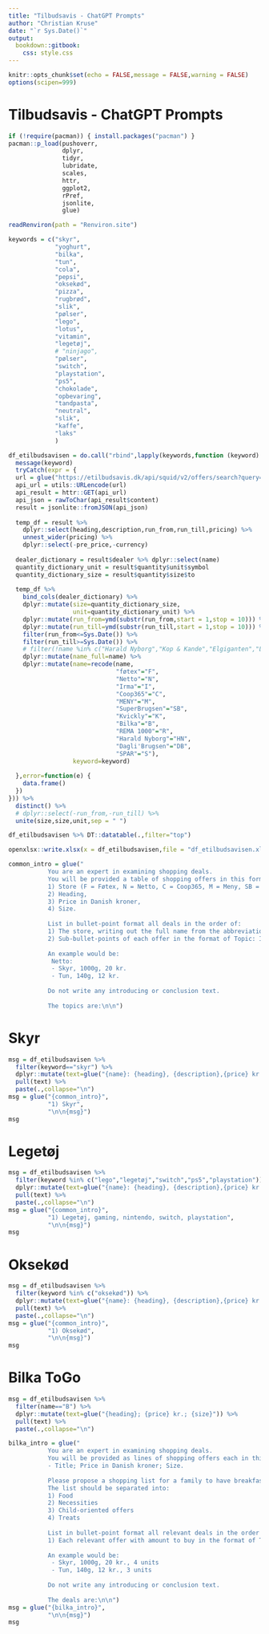 ```yaml
---
title: "Tilbudsavis - ChatGPT Prompts"
author: "Christian Kruse"
date: "`r Sys.Date()`"
output: 
  bookdown::gitbook:
    css: style.css
---
```


```r
knitr::opts_chunk$set(echo = FALSE,message = FALSE,warning = FALSE)
options(scipen=999)
```

# Tilbudsavis - ChatGPT Prompts

```r

if (!require(pacman)) { install.packages("pacman") }
pacman::p_load(pushoverr,
               dplyr,
               tidyr,
               lubridate,
               scales,
               httr,
               ggplot2,
               rPref,
               jsonlite,
               glue)

```


```r
readRenviron(path = "Renviron.site")
```

```r

keywords = c("skyr",
             "yoghurt",
             "bilka",
             "tun",
             "cola",
             "pepsi",
             "oksekød",
             "pizza",
             "rugbrød",
             "slik",
             "pølser",
             "lego",
             "lotus",
             "vitamin",
             "legetøj",
             # "ninjago",
             "pølser",
             "switch",
             "playstation",
             "ps5",
             "chokolade",
             "opbevaring",
             "tandpasta",
             "neutral",
             "slik",
             "kaffe",
             "laks"
             )

df_etilbudsavisen = do.call("rbind",lapply(keywords,function (keyword) {
  message(keyword)
  tryCatch(expr = {
  url = glue("https://etilbudsavis.dk/api/squid/v2/offers/search?query={keyword}&r_lat=55.7715601&r_lng=12.4943525&r_radius=30000&r_locale=da_DK&limit=100&offset=0")
  api_url = utils::URLencode(url)
  api_result = httr::GET(api_url)
  api_json = rawToChar(api_result$content)
  result = jsonlite::fromJSON(api_json)
  
  temp_df = result %>% 
    dplyr::select(heading,description,run_from,run_till,pricing) %>% 
    unnest_wider(pricing) %>% 
    dplyr::select(-pre_price,-currency) 
  
  dealer_dictionary = result$dealer %>% dplyr::select(name) 
  quantity_dictionary_unit = result$quantity$unit$symbol
  quantity_dictionary_size = result$quantity$size$to
  
  temp_df %>% 
    bind_cols(dealer_dictionary) %>% 
    dplyr::mutate(size=quantity_dictionary_size,
                  unit=quantity_dictionary_unit) %>% 
    dplyr::mutate(run_from=ymd(substr(run_from,start = 1,stop = 10))) %>% 
    dplyr::mutate(run_till=ymd(substr(run_till,start = 1,stop = 10))) %>% 
    filter(run_from<=Sys.Date()) %>% 
    filter(run_till>=Sys.Date()) %>% 
    # filter(!name %in% c("Harald Nyborg","Kop & Kande","Elgiganten","Lidl","Min Købmand","Imerco","Skousen","LET-KØB")) %>% 
    dplyr::mutate(name_full=name) %>% 
    dplyr::mutate(name=recode(name,
                              "føtex"="F",
                              "Netto"="N",
                              "Irma"="I",
                              "Coop365"="C",
                              "MENY"="M",
                              "SuperBrugsen"="SB",
                              "Kvickly"="K",
                              "Bilka"="B",
                              "REMA 1000"="R",
                              "Harald Nyborg"="HN",
                              "Dagli'Brugsen"="DB",
                              "SPAR"="S"),
                  keyword=keyword)
    
  },error=function(e) {
    data.frame()
  })
})) %>% 
  distinct() %>% 
  # dplyr::select(-run_from,-run_till) %>% 
  unite(size,size,unit,sep = " ")

```

```r
df_etilbudsavisen %>% DT::datatable(.,filter="top")
```

```r
openxlsx::write.xlsx(x = df_etilbudsavisen,file = "df_etilbudsavisen.xlsx")
```


```r
common_intro = glue("
           You are an expert in examining shopping deals.
           You will be provided a table of shopping offers in this format: 
           1) Store (F = Føtex, N = Netto, C = Coop365, M = Meny, SB = SuperBrugsen, K = Kvickly, B = Bilka, S = Spar), 
           2) Heading, 
           3) Price in Danish kroner, 
           4) Size. 
           
           List in bullet-point format all deals in the order of:
           1) The store, writing out the full name from the abbreviation, 
           2) Sub-bullet-points of each offer in the format of Topic: Item Name, Price, Content.  
           
           An example would be:
            Netto:
            - Skyr, 1000g, 20 kr.
            - Tun, 140g, 12 kr.
           
           Do not write any introducing or conclusion text. 
           
           The topics are:\n\n")
```

# Skyr

```r
msg = df_etilbudsavisen %>% 
  filter(keyword=="skyr") %>% 
  dplyr::mutate(text=glue("{name}: {heading}, {description},{price} kr.,{size}")) %>% 
  pull(text) %>% 
  paste(.,collapse="\n")
msg = glue("{common_intro}",
           "1) Skyr",
           "\n\n{msg}")
msg
```

# Legetøj

```r
msg = df_etilbudsavisen %>% 
  filter(keyword %in% c("lego","legetøj","switch","ps5","playstation")) %>% 
  dplyr::mutate(text=glue("{name}: {heading}, {description},{price} kr.,{size}")) %>% 
  pull(text) %>% 
  paste(.,collapse="\n")
msg = glue("{common_intro}",
           "1) Legetøj, gaming, nintendo, switch, playstation",
           "\n\n{msg}")
msg
```

# Oksekød

```r

msg = df_etilbudsavisen %>% 
  filter(keyword %in% c("oksekød")) %>% 
  dplyr::mutate(text=glue("{name}: {heading}, {description},{price} kr.,{size}")) %>% 
  pull(text) %>% 
  paste(.,collapse="\n")
msg = glue("{common_intro}",
           "1) Oksekød",
           "\n\n{msg}")
msg


```

# Bilka ToGo

```r

msg = df_etilbudsavisen %>% 
  filter(name=="B") %>% 
  dplyr::mutate(text=glue("{heading}; {price} kr.; {size}")) %>% 
  pull(text) %>% 
  paste(.,collapse="\n")

bilka_intro = glue("
           You are an expert in examining shopping deals.
           You will be provided as lines of shopping offers each in this format: 
           - Title; Price in Danish kroner; Size. 
           
           Please propose a shopping list for a family to have breakfast, lunch, and dinners for 14 days.
           The list should be separated into:
           1) Food
           2) Necessities
           3) Child-oriented offers
           4) Treats
           
           List in bullet-point format all relevant deals in the order of:
           1) Each relevant offer with amount to buy in the format of Topic: Item Name, Price, Content.  
           
           An example would be:
            - Skyr, 1000g, 20 kr., 4 units
            - Tun, 140g, 12 kr., 3 units
           
           Do not write any introducing or conclusion text. 
           
           The deals are:\n\n")
msg = glue("{bilka_intro}",
           "\n\n{msg}")
msg

```

